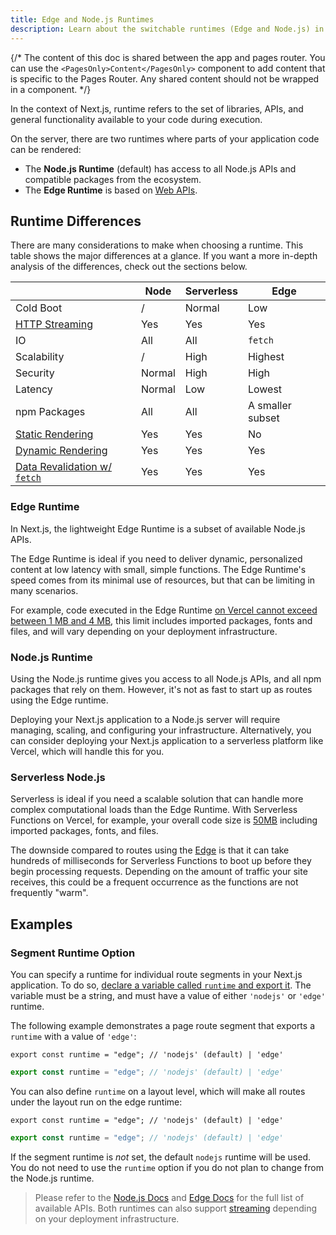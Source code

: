 ```yaml
---
title: Edge and Node.js Runtimes
description: Learn about the switchable runtimes (Edge and Node.js) in Next.js.
---
```


{/* The content of this doc is shared between the app and pages router. You can use the `<PagesOnly>Content</PagesOnly>` component to add content that is specific to the Pages Router. Any shared content should not be wrapped in a component. */}

In the context of Next.js, runtime refers to the set of libraries, APIs, and general functionality available to your code during execution.

On the server, there are two runtimes where parts of your application code can be rendered:

- The **Node.js Runtime** (default) has access to all Node.js APIs and compatible packages from the ecosystem.
- The **Edge Runtime** is based on [Web APIs](/docs/app/api-reference/edge).

## Runtime Differences

There are many considerations to make when choosing a runtime. This table shows the major differences at a glance. If you want a more in-depth analysis of the differences, check out the sections below.

|                                                                                                                                       | Node   | Serverless | Edge             |
| ------------------------------------------------------------------------------------------------------------------------------------- | ------ | ---------- | ---------------- |
| Cold Boot                                                                                                                             | /      | Normal     | Low              |
| [HTTP Streaming](/docs/app/building-your-application/routing/loading-ui-and-streaming)                                                | Yes    | Yes        | Yes              |
| IO                                                                                                                                    | All    | All        | `fetch`          |
| Scalability                                                                                                                           | /      | High       | Highest          |
| Security                                                                                                                              | Normal | High       | High             |
| Latency                                                                                                                               | Normal | Low        | Lowest           |
| npm Packages                                                                                                                          | All    | All        | A smaller subset |
| [Static Rendering](/docs/app/building-your-application/rendering/server-components#static-rendering-default)                          | Yes    | Yes        | No               |
| [Dynamic Rendering](/docs/app/building-your-application/rendering/server-components#dynamic-rendering)                                | Yes    | Yes        | Yes              |
| [Data Revalidation w/ `fetch`](/docs/app/building-your-application/data-fetching/fetching-caching-and-revalidating#revalidating-data) | Yes    | Yes        | Yes              |

### Edge Runtime

In Next.js, the lightweight Edge Runtime is a subset of available Node.js APIs.

The Edge Runtime is ideal if you need to deliver dynamic, personalized content at low latency with small, simple functions. The Edge Runtime's speed comes from its minimal use of resources, but that can be limiting in many scenarios.

For example, code executed in the Edge Runtime [on Vercel cannot exceed between 1 MB and 4 MB](https://vercel.com/docs/concepts/limits/overview#edge-middleware-and-edge-functions-size), this limit includes imported packages, fonts and files, and will vary depending on your deployment infrastructure.

### Node.js Runtime

Using the Node.js runtime gives you access to all Node.js APIs, and all npm packages that rely on them. However, it's not as fast to start up as routes using the Edge runtime.

Deploying your Next.js application to a Node.js server will require managing, scaling, and configuring your infrastructure. Alternatively, you can consider deploying your Next.js application to a serverless platform like Vercel, which will handle this for you.

### Serverless Node.js

Serverless is ideal if you need a scalable solution that can handle more complex computational loads than the Edge Runtime. With Serverless Functions on Vercel, for example, your overall code size is [50MB](https://vercel.com/docs/concepts/limits/overview#serverless-function-size) including imported packages, fonts, and files.

The downside compared to routes using the [Edge](https://vercel.com/docs/concepts/functions/edge-functions) is that it can take hundreds of milliseconds for Serverless Functions to boot up before they begin processing requests. Depending on the amount of traffic your site receives, this could be a frequent occurrence as the functions are not frequently "warm".

<AppOnly>

## Examples

### Segment Runtime Option

You can specify a runtime for individual route segments in your Next.js application. To do so, [declare a variable called `runtime` and export it](/docs/app/api-reference/file-conventions/route-segment-config). The variable must be a string, and must have a value of either `'nodejs'` or `'edge'` runtime.

The following example demonstrates a page route segment that exports a `runtime` with a value of `'edge'`:

```tsx filename="app/page.tsx" switcher
export const runtime = "edge"; // 'nodejs' (default) | 'edge'
```

```jsx filename="app/page.js" switcher
export const runtime = "edge"; // 'nodejs' (default) | 'edge'
```

You can also define `runtime` on a layout level, which will make all routes under the layout run on the edge runtime:

```tsx filename="app/layout.tsx" switcher
export const runtime = "edge"; // 'nodejs' (default) | 'edge'
```

```jsx filename="app/layout.js" switcher
export const runtime = "edge"; // 'nodejs' (default) | 'edge'
```

If the segment runtime is _not_ set, the default `nodejs` runtime will be used. You do not need to use the `runtime` option if you do not plan to change from the Node.js runtime.

</AppOnly>

> Please refer to the [Node.js Docs](https://nodejs.org/docs/latest/api/) and [Edge Docs](/docs/app/api-reference/edge) for the full list of available APIs. Both runtimes can also support [streaming](/docs/app/building-your-application/routing/loading-ui-and-streaming) depending on your deployment infrastructure.
